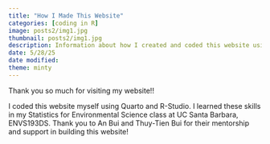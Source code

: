 ```yaml
---
title: "How I Made This Website"
categories: [coding in R]
image: posts2/img1.jpg
thumbnail: posts2/img1.jpg
description: Information about how I created and coded this website using GitHub and Quarto. 
date: 5/28/25
date modified: 
theme: minty
---
```


Thank you so much for visiting my website!!

I coded this website myself using Quarto and R-Studio. I learned these skills in my Statistics for Environmental Science class at UC Santa Barbara, ENVS193DS. Thank you to An Bui and Thuy-Tien Bui for their mentorship and support in building this website!
